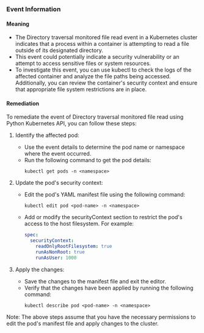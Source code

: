 
### Event Information

#### Meaning

- The Directory traversal monitored file read event in a Kubernetes cluster indicates that a process within a container is attempting to read a file outside of its designated directory.
- This event could potentially indicate a security vulnerability or an attempt to access sensitive files or system resources.
- To investigate this event, you can use kubectl to check the logs of the affected container and analyze the file paths being accessed. Additionally, you can review the container's security context and ensure that appropriate file system restrictions are in place.

#### Remediation

To remediate the event of Directory traversal monitored file read using Python Kubernetes API, you can follow these steps:

1. Identify the affected pod:
   - Use the event details to determine the pod name or namespace where the event occurred.
   - Run the following command to get the pod details:
     ```
     kubectl get pods -n <namespace>
     ```

2. Update the pod's security context:
   - Edit the pod's YAML manifest file using the following command:
     ```
     kubectl edit pod <pod-name> -n <namespace>
     ```
   - Add or modify the securityContext section to restrict the pod's access to the host filesystem. For example:
     ```yaml
     spec:
       securityContext:
         readOnlyRootFilesystem: true
         runAsNonRoot: true
         runAsUser: 1000
     ```

3. Apply the changes:
   - Save the changes to the manifest file and exit the editor.
   - Verify that the changes have been applied by running the following command:
     ```
     kubectl describe pod <pod-name> -n <namespace>
     ```

Note: The above steps assume that you have the necessary permissions to edit the pod's manifest file and apply changes to the cluster.

